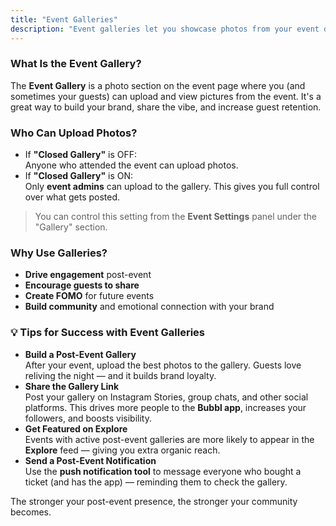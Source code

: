 ```yaml
---
title: "Event Galleries"
description: "Event galleries let you showcase photos from your event directly on the event page — helping guests relive the moment and keeping your community engaged."
---
```


### What Is the Event Gallery?

The **Event Gallery** is a photo section on the event page where you (and sometimes your guests) can upload and view pictures from the event. It's a great way to build your brand, share the vibe, and increase guest retention.

### Who Can Upload Photos?

- If **"Closed Gallery"** is OFF:\
  Anyone who attended the event can upload photos.
- If **"Closed Gallery"** is ON:\
  Only **event admins** can upload to the gallery. This gives you full control over what gets posted.

> You can control this setting from the **Event Settings** panel under the "Gallery" section.

### Why Use Galleries?

- **Drive engagement** post-event
- **Encourage guests to share**
- **Create FOMO** for future events
- **Build community** and emotional connection with your brand

### 💡 Tips for Success with Event Galleries

- **Build a Post-Event Gallery**\
  After your event, upload the best photos to the gallery. Guests love reliving the night — and it builds brand loyalty.
- **Share the Gallery Link**\
  Post your gallery on Instagram Stories, group chats, and other social platforms. This drives more people to the **Bubbl app**, increases your followers, and boosts visibility.
- **Get Featured on Explore**\
  Events with active post-event galleries are more likely to appear in the **Explore** feed — giving you extra organic reach.
- **Send a Post-Event Notification**\
  Use the **push notification tool** to message everyone who bought a ticket (and has the app) — reminding them to check the gallery.

<Tip>
  The stronger your post-event presence, the stronger your community becomes.
</Tip>